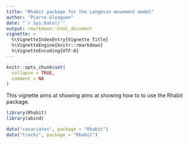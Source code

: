 ```yaml
---
title: "Rhabit package for the Langevin movement model"
author: "Pierre Gloaguen"
date: "`r Sys.Date()`"
output: rmarkdown::html_document
vignette: >
  %\VignetteIndexEntry{Vignette Title}
  %\VignetteEngine{knitr::rmarkdown}
  %\VignetteEncoding{UTF-8}
---
```


```r
knitr::opts_chunk$set(
  collapse = TRUE,
  comment = NA
)
```

This vignette aims at showing aims at showing how to to use the Rhabit package.

```r
library(Rhabit)
library(abind)
```


```r
data("covariates", package = "Rhabit")
data("tracks", package = "Rhabit")
```

<!-- ```{r} -->
<!-- n_obs <- 500 -->
<!-- sel <- floor(seq(1, nrow(tracks), length = n_obs)) -->
<!-- locs <- as.matrix(tracks[sel, c("x", "y")]) -->
<!-- times <- tracks[sel, "t"] -->
<!-- xgrid <- covariates[[1]]$x -->
<!-- ygrid <- covariates[[1]]$y -->
<!-- cov_array <- do.call(function(...) abind(..., along = 3), -->
<!--                      lapply(covariates, function(cov) cov$z)) -->
<!-- grad_array <- covGradAtLocs(locs, xgrid, ygrid, cov_array, lag_inter = 2) -->
<!-- ``` -->

<!-- ```{r} -->
<!-- (est <- langevinUD(locs, times, grad_array = grad_array)) -->
<!-- ``` -->

<!-- # Try with a BB -->

<!-- ```{r estonBB} -->
<!-- set.seed(1) -->
<!-- n_obs <- 500 -->
<!-- sel <- floor(seq(1, nrow(tracks), length = n_obs)) -->
<!-- times <- tracks[sel, "t"] -->
<!-- locs <- sapply(1:2, function(i)  -->
<!--   cumsum(c(tracks[1, i], rnorm(n_obs - 1, 0, sqrt(0.2 * diff(times)[1]))))) -->
<!-- grad_array <- covGradAtLocs(locs, xgrid, ygrid, cov_array, lag_inter = 2) -->
<!-- (est <- langevinUD(locs, times, grad_array = grad_array)) -->
<!-- ``` -->

